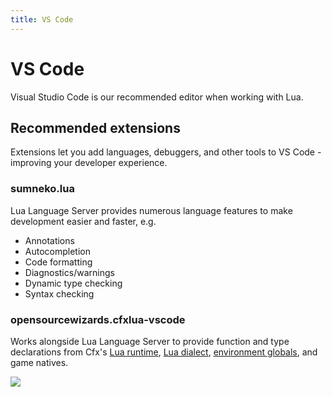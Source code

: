 ```yaml
---
title: VS Code
---
```



# VS Code

Visual Studio Code is our recommended editor when working with Lua.

<DownloadButton link="https://code.visualstudio.com/Download" />

## Recommended extensions

Extensions let you add languages, debuggers, and other tools to VS Code - improving your developer experience.

### sumneko.lua

Lua Language Server provides numerous language features to make development easier and faster, e.g.

- Annotations
- Autocompletion
- Code formatting
- Diagnostics/warnings
- Dynamic type checking
- Syntax checking

<div className="flex flex-wrap gap-1">
  <GhButton link="https://github.com/LuaLS/lua-language-server" />
  <DownloadButton link="https://marketplace.visualstudio.com/items?itemName=sumneko.lua" />
  <DocButton link="https://github.com/LuaLS/lua-language-server/wiki" />
</div>

### opensourcewizards.cfxlua-vscode

Works alongside Lua Language Server to provide function and type declarations from Cfx's [Lua runtime](https://github.com/citizenfx/fivem/blob/master/code/components/citizen-scripting-lua/src/LuaScriptRuntime.cpp), [Lua dialect](https://github.com/citizenfx/lua/tree/luaglm-dev/cfx), [environment globals](https://github.com/citizenfx/fivem/blob/master/data/shared/citizen/scripting/lua/scheduler.lua), and game natives.

![](https://user-images.githubusercontent.com/65407488/141656446-21f9105a-9371-4bb3-9089-ab672930f830.png)

<div className="flex flex-wrap gap-1">
  <GhButton link="https://github.com/opensourcewizards/cfxlua-vscode" />
  <DownloadButton link="https://marketplace.visualstudio.com/items?itemName=opensourcewizards.cfxlua-vscode" />
</div>
